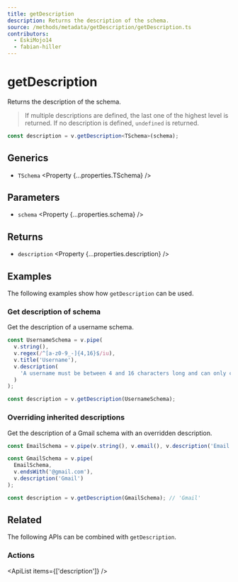 ```yaml
---
title: getDescription
description: Returns the description of the schema.
source: /methods/metadata/getDescription/getDescription.ts
contributors:
  - EskiMojo14
  - fabian-hiller
---
```



# getDescription

Returns the description of the schema.

> If multiple descriptions are defined, the last one of the highest level is returned. If no description is defined, `undefined` is returned.

```ts
const description = v.getDescription<TSchema>(schema);
```

## Generics

- `TSchema` <Property {...properties.TSchema} />

## Parameters

- `schema` <Property {...properties.schema} />

## Returns

- `description` <Property {...properties.description} />

## Examples

The following examples show how `getDescription` can be used.

### Get description of schema

Get the description of a username schema.

```ts
const UsernameSchema = v.pipe(
  v.string(),
  v.regex(/^[a-z0-9_-]{4,16}$/iu),
  v.title('Username'),
  v.description(
    'A username must be between 4 and 16 characters long and can only contain letters, numbers, underscores and hyphens.'
  )
);

const description = v.getDescription(UsernameSchema);
```

### Overriding inherited descriptions

Get the description of a Gmail schema with an overridden description.

```ts
const EmailSchema = v.pipe(v.string(), v.email(), v.description('Email'));

const GmailSchema = v.pipe(
  EmailSchema,
  v.endsWith('@gmail.com'),
  v.description('Gmail')
);

const description = v.getDescription(GmailSchema); // 'Gmail'
```

## Related

The following APIs can be combined with `getDescription`.

### Actions

<ApiList items={['description']} />
